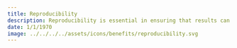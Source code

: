 ```yaml
---
title: Reproducibility
description: Reproducibility is essential in ensuring that results can be easily verified and replicated. It facilitates the sharing of analyses and solutions, promoting transparency and collaboration.
date: 1/1/1970
image: ../../../../assets/icons/benefits/reproducibility.svg
---
```

